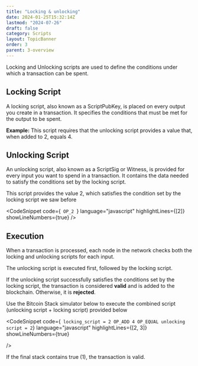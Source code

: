 ```yaml
---
title: "Locking & unlocking"
date: 2024-01-25T15:32:14Z
lastmod: "2024-07-26"
draft: false
category: Scripts
layout: TopicBanner
order: 3
parent: 3-overview
---
```


Locking and Unlocking scripts are used to define the conditions under which a transaction can be spent.

## Locking Script

A locking script, also known as a ScriptPubKey, is placed on every output you create in a transaction. It specifies the conditions that must be met for the output to be spent.

<div className="dark:hidden w-full">
    <SvgDisplay
        src="/bitcoin-topics/static/images/topics/overview/lock-script.svg"
        width="100%"
        height="auto"
    />
</div>
<div className="hidden dark:block w-full">
    <SvgDisplay
        src="/bitcoin-topics/static/images/topics/overview/dark-lock-script.svg"
        width="100%"
        height="auto"
    />
</div>

**Example:** This script requires that the unlocking script provides a value that, when added to 2, equals 4.

## Unlocking Script

An unlocking script, also known as a ScriptSig or Witness, is provided for every input you want to spend in a transaction. It contains the data needed to satisfy the conditions set by the locking script.

<div className="dark:hidden w-full">
    <SvgDisplay
        src="/bitcoin-topics/static/images/topics/overview/unlock-script.svg"
        width="100%"
        height="auto"
    />
</div>
<div className="hidden dark:block w-full">
    <SvgDisplay
        src="/bitcoin-topics/static/images/topics/overview/dark-unlock-script.svg"
        width="100%"
        height="auto"
    />
</div>

This script provides the value 2, which satisfies the condition set by the locking script we saw before

<CodeSnippet
    code={` 
  OP_2 
`}
    language="javascript"
    highlightLines={[2]}
    showLineNumbers={true}
/>
## Execution

When a transaction is processed, each node in the network checks both the locking and unlocking scripts for each input.

The unlocking script is executed first, followed by the locking script.

If the unlocking script successfully satisfies the conditions set by the locking script, the transaction is considered **valid** and is added to the blockchain. Otherwise, it is **rejected**.

<div className="dark:hidden w-full">
    <SvgDisplay
        src="/bitcoin-topics/static/images/topics/overview/lock-unlock.svg"
        width="100%"
        height="auto"
    />
</div>
<div className="hidden dark:block w-full">
    <SvgDisplay
        src="/bitcoin-topics/static/images/topics/overview/dark-lock-unlock.svg"
        width="100%"
        height="auto"
    />
</div>

Use the Bitcoin Stack simulator below to execute the combined script (unlocking script + locking script) provided below

<CodeSnippet 
  code={` 
  locking_script = 2 OP_ADD 4 OP_EQUAL
  unlocking script = 2
`}
  language="javascript"
  highlightLines={[2, 3]}
  showLineNumbers={true}

/>

If the final stack contains true (1), the transaction is valid.

<StackSimulator showOperations={true} />
